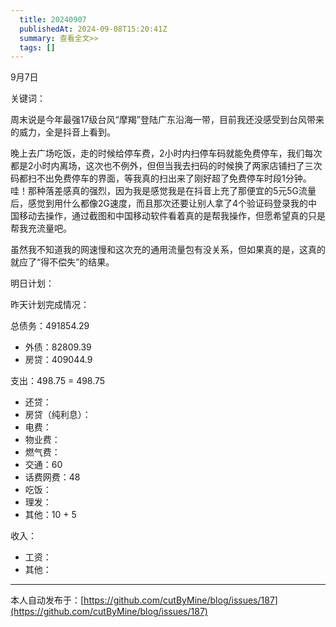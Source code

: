 ```yaml
---
  title: 20240907
  publishedAt: 2024-09-08T15:20:41Z
  summary: 查看全文>>
  tags: []
---
```


9月7日 

关键词：

周末说是今年最强17级台风“摩羯”登陆广东沿海一带，目前我还没感受到台风带来的威力，全是抖音上看到。

晚上去广场吃饭，走的时候给停车费，2小时内扫停车码就能免费停车，我们每次都是2小时内离场，这次也不例外，但但当我去扫码的时候换了两家店铺扫了三次码都扫不出免费停车的界面，等我真的扫出来了刚好超了免费停车时段1分钟。哇！那种落差感真的强烈，因为我是感觉我是在抖音上充了那便宜的5元5G流量后，感觉到用什么都像2G速度，而且那次还要让别人拿了4个验证码登录我的中国移动去操作，通过截图和中国移动软件看着真的是帮我操作，但愿希望真的只是帮我充流量吧。

虽然我不知道我的网速慢和这次充的通用流量包有没关系，但如果真的是，这真的就应了“得不偿失”的结果。

明日计划：

昨天计划完成情况：

总债务：491854.29
- 外债：82809.39
- 房贷：409044.9

支出：498.75 = 498.75
- 还贷：
- 房贷（纯利息）：
- 电费：
- 物业费：
- 燃气费：
- 交通：60
- 话费网费：48
- 吃饭：
- 理发：
- 其他：10 + 5

收入：
- 工资：
- 其他：


---
本人自动发布于：[https://github.com/cutByMine/blog/issues/187](https://github.com/cutByMine/blog/issues/187)
